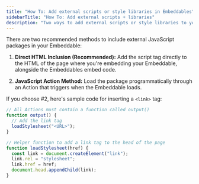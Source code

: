 ```yaml
---
title: "How To: Add external scripts or style libraries in Embeddables"
sidebarTitle: "How To: Add external scripts + libraries"
description: "Two ways to add external scripts or style libraries to your Embeddable"
---
```


There are two recommended methods to include external JavaScript packages in your Embeddable:

1. **Direct HTML Inclusion (Recommended):** Add the script tag directly to the HTML of the page where you're embedding your Embeddable, alongside the Embeddables embed code.

2. **JavaScript Action Method:** Load the package programmatically through an Action that triggers when the Embeddable loads.

If you choose #2, here's sample code for inserting a `<link>` tag:

```js
// All Actions must contain a function called output()
function output() {
  // Add the link tag
  loadStylesheet("<URL>");
}

// Helper function to add a link tag to the head of the page
function loadStylesheet(href) {
  const link = document.createElement("link");
  link.rel = "stylesheet";
  link.href = href;
  document.head.appendChild(link);
}
```
